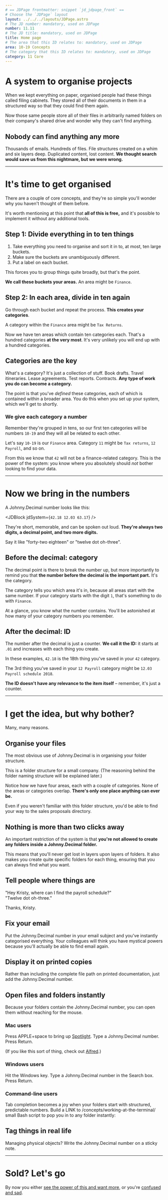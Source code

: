 ```yaml
---
# == JDPage frontmatter: snippet `jd_jdpage_front` ==
# Choose the `JDPage` layout
layout: ../../../layouts/JDPage.astro
# The JD number: mandatory, used on JDPage
number: 11.11
# The JD title: mandatory, used on JDPage
title: Home page
# The area that this ID relates to: mandatory, used on JDPage
area: 10-19 Concepts
# The category that this ID relates to: mandatory, used on JDPage
category: 11 Core
---
```



# A system to organise projects

When we kept everything on paper, organised people had these things called filing cabinets. They stored all of their documents in them in a structured way so that they could find them again.

Now those same people store all of their files in arbitrarily named folders on their company's shared drive and wonder why they can't find anything.

## Nobody can find anything any more

Thousands of emails. Hundreds of files. File structures created on a whim and six layers deep. Duplicated content, lost content. **We thought search would save us from this nightmare, but we were wrong.**

---

# It's time to get organised

There are a couple of core concepts, and they're so simple you'll wonder why you haven't thought of them before.

It's worth mentioning at this point that **all of this is free,** and it's possible to implement it without any additional tools.

## Step 1: Divide everything in to ten things

1. Take everything you need to organise and sort it in to, at most, ten large buckets.
2. Make sure the buckets are unambiguously different.
3. Put a label on each bucket.

This forces you to group things quite broadly, but that's the point.

**We call these buckets your areas.** An area might be `Finance`.

## Step 2: In each area, divide in ten again

Go through each bucket and repeat the process. **This creates your categories**.

A category within the `Finance` area might be `Tax Returns`.

Now we have ten areas which contain ten categories each. That's a hundred categories **at the very most**. It's very unlikely you will end up with a hundred categories.

## Categories are the key

What's a category? It's just a collection of stuff. Book drafts. Travel itineraries. Lease agreements. Test reports. Contracts. **Any type of work you do can become a category.**

The point is that you've _defined_ these categories, each of which is contained within a broader area. You do this when you set up your system, which we'll get to shortly.

### We give each category a number

Remember they're grouped in tens, so our first ten categories will be numbers `10-19` and they will all be related to each other.

Let's say `10-19` is our `Finance` area. Category `11` might be `Tax returns`, `12 Payroll`, and so on.

From this we know that `42` will not be a finance-related category. This is the power of the system: you know where you absolutely should _not_ bother looking to find your data.

---

# Now we bring in the numbers

A Johnny.Decimal number looks like this:

<JDBlock
	jdSystem={`
42.18
12.03
63.17
`}
/>

They're short, memorable, and can be spoken out loud. **They're always two digits, a decimal point, and two more digits.**

Say it like "forty-two eighteen" or "twelve dot oh-three".

## Before the decimal: category

The decimal point is there to break the number up, but more importantly to remind you that **the number before the decimal is the important part.** It's the category.

The category tells you which area it's in, because all areas start with the same number. If your category starts with the digit `1`, that's something to do with `Finance`.

At a glance, you know what the number contains. You'll be astonished at how many of your category numbers you remember.

## After the decimal: ID

The number after the decimal is just a counter. **We call it the ID:** it starts at `.01` and increases with each thing you create.

In these examples, `42.18` is the 18th thing you've saved in your `42` category.

The 3rd thing you've saved in your `12 Payroll` category might be `12.03 Payroll schedule 2018`.

**The ID doesn't have any relevance to the item itself** – remember, it's just a counter.

---

# I get the idea, but why bother?

Many, many reasons.

## Organise your files

The most obvious use of Johnny.Decimal is in organising your folder structure.

This is a folder structure for a small company. (The reasoning behind the folder naming structure will be explained later.)

Notice how we have four areas, each with a couple of categories. None of the areas or categories overlap. **There's only one place anything can ever be.**

Even if you weren't familiar with this folder structure, you'd be able to find your way to the sales proposals directory.

## Nothing is more than two clicks away

An important restriction of the system is that **you're not allowed to create any folders inside a Johnny.Decimal folder.**

This means that you'll never get lost in layers upon layers of folders. It also makes you create quite specific folders for each thing, ensuring that you can always find what you want.

## Tell people where things are

"Hey Kristy, where can I find the payroll schedule?"<br />
"Twelve dot oh-three."

Thanks, Kristy.

## Fix your email

Put the Johnny.Decimal number in your email subject and you've instantly categorised everything. Your colleagues will think you have mystical powers because you'll actually be able to find email again.

## Display it on printed copies

Rather than including the complete file path on printed documentation, just add the Johnny.Decimal number.

## Open files and folders instantly

Because your folders contain the Johnny.Decimal number, you can open them without reaching for the mouse.

### Mac users

Press APPLE+space to bring up <a href="https://support.apple.com/en-au/HT204014">Spotlight</a>. Type a Johnny.Decimal number. Press Return.

(If you like this sort of thing, check out <a href="https://www.alfredapp.com/">Alfred</a>.)

### Windows users

Hit the Windows key. Type a Johnny.Decimal number in the Search box. Press Return.

### Command-line users

Tab completion becomes a joy when your folders start with structured, predictable numbers. Build a LINK to /concepts/working-at-the-terminal/ small Bash script to pop you in to any folder instantly:

## Tag things in real life

Managing physical objects? Write the Johnny.Decimal number on a sticky note.

---

# Sold? Let's go

By now you either [see the power of this and want more](/concepts/), or you're [confused and sad](https://start.duckduckgo.com/?q=dogs+wearing+clothes&iar=images&iax=images&ia=images&kp=1).
